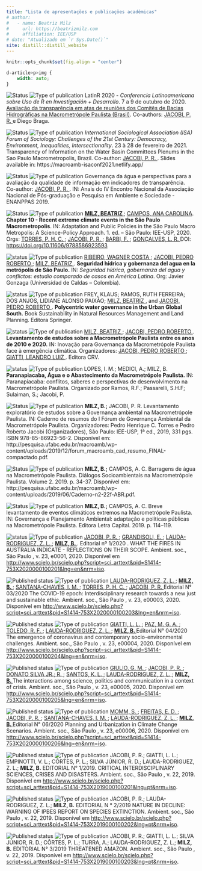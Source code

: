 ```yaml
---
title: "Lista de apresentações e publicações acadêmicas"
# author:
#   - name: Beatriz Milz 
#     url: https://beatrizmilz.com
#     affiliation: IEE/USP
# date: "Atualizado em `r Sys.Date()`"
site: distill::distill_website
---
```


```r
knitr::opts_chunk$set(fig.align = "center")
```

```css
d-article>p>img {
    width: auto;
}
```


![Status](https://img.shields.io/badge/Status-Presented-green.svg) ![Type of publication](https://img.shields.io/badge/Type of publication-Conference presentation-9cf.svg) LatinR 2020 - *Conferencia Latinoamericana sobre Uso de R en Investigación + Desarrollo*. 7 a 9 de outubro de 2020. [Avaliação da transparência em atas de reuniões dos Comitês de Bacias Hidrográficas na Macrometrópole Paulista (Brasil)](https://github.com/LatinR/presentaciones-LatinR2020/blob/main/trabajos/LatinR2020_envio_16.pdf). Co-authors: <a href='https://orcid.org/0000-0001-6143-3019'>JACOBI, P. R. <i class="fab fa-orcid"></i></a> e Diego Braga. 

![Status](https://img.shields.io/badge/Status-Presented-green.svg) ![Type of publication](https://img.shields.io/badge/Type of publication-Conference presentation-9cf.svg)  *International Sociological Association (ISA) Forum of Sociology: Challenges of the 21st Century: Democracy, Environment, Inequalities, Intersectionality*. 23 à 28 de fevereiro de 2021. Transparency of Information on the Water Basin Committees Plenums in the Sao Paulo Macrometropolis, Brazil. Co-author: <a href='https://orcid.org/0000-0001-6143-3019'>JACOBI, P. R. <i class="fab fa-orcid"></i></a>. Slides available in: https://macroamb-isaconf2021.netlify.app/
    
![Status](https://img.shields.io/badge/Status-Presented-green.svg) ![Type of publication](https://img.shields.io/badge/Type of publication-Conference presentation-9cf.svg) Governança da água e perspectivas para a avaliação da qualidade de informação em indicadores de transparência. Co-author: <a href='https://orcid.org/0000-0001-6143-3019'>JACOBI, P. R. <i class="fab fa-orcid"></i></a>. IN: Anais do IV Encontro Nacional da Associação Nacional de Pós-graduação e Pesquisa em Ambiente e Sociedade - ENANPPAS 2019.


![Status](https://img.shields.io/badge/Status-Published-green.svg) ![Type of publication](https://img.shields.io/badge/Type of publication-Book chapter-blue.svg) <b><a href='https://orcid.org/0000-0002-3064-4486'>MILZ, BEATRIZ <i class="fab fa-orcid"></i></a></b>; <a href='https://bv.fapesp.br/pt/pesquisador/671872/ana-carolina-abreu-de-campos/'>CAMPOS, ANA CAROLINA</a>. <b>Chapter 10 - Recent extreme climate events in the São Paulo Macrometropolis</b>. IN: Adaptation and Public Policies in the São Paulo Macro Metropolis: A Science-Policy Approach. 1. ed. – São Paulo: IEE-USP, 2020. Orgs: <a href='https://orcid.org/0000-0002-0468-4329'>TORRES, P. H. C. <i class="fab fa-orcid"></i></a>; <a href='https://orcid.org/0000-0001-6143-3019'>JACOBI, P. R. <i class="fab fa-orcid"></i></a>; <a href='https://orcid.org/0000-0003-4531-3513'>BARBI, F. <i class="fab fa-orcid"></i></a>; <a href='https://orcid.org/0000-0003-1182-418X'>GONÇALVES, L. R. <i class="fab fa-orcid"></i></a> DOI: [https://doi.org/10.11606/9788586923593](https://doi.org/10.11606/9788586923593) 



![status](https://img.shields.io/badge/Status-Submitted-orange.svg) ![Type of publication](https://img.shields.io/badge/Type of publication-Book chapter-blue.svg)  <a href='https://orcid.org/0000-0002-3485-9521'> RIBEIRO, WAGNER COSTA <i class="fab fa-orcid"></i></a>; <a href='https://orcid.org/0000-0001-6143-3019'> JACOBI, PEDRO ROBERTO <i class="fab fa-orcid"></i></a>; <a href='https://orcid.org/0000-0002-3064-4486'> MILZ, BEATRIZ <i class="fab fa-orcid"></i></a>. <b>Seguridad hídrica y gobernanza del agua en la metrópolis de São Paulo.</b> IN: *Seguridad hídrica, gobernanza del agua y conflictos: estudio comparado de casos en América Latina*. Org: Javier Gonzaga (Universidad de Caldas – Colombia).

![status](https://img.shields.io/badge/Status-Submitted-orange.svg) ![Type of publication](https://img.shields.io/badge/Type of publication-Book chapter-blue.svg) 
FREY, KLAUS; RAMOS, RUTH FERREIRA; DOS ANJOS,  LIDIANE ALONSO PAIXÃO; <a href='https://orcid.org/0000-0002-3064-4486'>MILZ, BEATRIZ <i class="fab fa-orcid"></i></a>, and <a href='https://orcid.org/0000-0001-6143-3019'>JACOBI, PEDRO ROBERTO <i class="fab fa-orcid"></i></a>. <b>Polycentric water governance in the Urban Global South.</b> Book Sustainability in Natural Resources Management and Land Planning. Editora Springer. 



![status](https://img.shields.io/badge/Status-Submitted-orange.svg) ![Type of publication](https://img.shields.io/badge/Type of publication-Book chapter-blue.svg) 
<a href='https://orcid.org/0000-0002-3064-4486'>MILZ, BEATRIZ <i class="fab fa-orcid"></i></a>; <a href='https://orcid.org/0000-0001-6143-3019'>JACOBI, PEDRO ROBERTO <i class="fab fa-orcid"></i></a>. <b>Levantamento de estudos sobre a Macrometrópole Paulista entre os anos de 2010 e 2020.</b> IN: Inovação para Governança da Macrometrópole Paulista face à emergência climática. Organizadores: <a href='https://orcid.org/0000-0001-6143-3019'>JACOBI, PEDRO ROBERTO <i class="fab fa-orcid"></i></a>; <a href='https://orcid.org/0000-0003-1154-6503'>GIATTI, LEANDRO LUIZ <i class="fab fa-orcid"></i></a>. Editora CRV.


![status](https://img.shields.io/badge/Status-Submitted-orange.svg) ![Type of publication](https://img.shields.io/badge/Type of publication-Book chapter-blue.svg) 
LOPES, I. M.; MEDICI, A.; MILZ, B.<b> Paranapiacaba, Água e o Abastecimento da Macrometrópole Paulista.</b> IN: Paranapiacaba: conflitos, saberes e perspectivas de desenvolvimento na Macrometrópole Paulista. Organizado por Ramos, R.F.; Passarelli, S.H.F; Sulaiman, S.; Jacobi, P. 




![Status](https://img.shields.io/badge/Status-Presented-green.svg)  ![Type of publication](https://img.shields.io/badge/Type of publication-Conference presentation-9cf.svg) __MILZ, B.;__ JACOBI, P. R. Levantamento exploratório de estudos sobre a Governança ambiental na Macrometrópole Paulista. IN: Caderno de resumos do I Fórum de Governança Ambiental da Macrometrópole Paulista. Organizadores: Pedro Henrique C. Torres e Pedro Roberto Jacobi (Organizadores), São Paulo: IEE-USP, 1ª ed., 2019, 331 pgs. ISBN 978-85-86923-56-2. Disponível em: http://pesquisa.ufabc.edu.br/macroamb/wp-content/uploads/2019/12/forum_macroamb_cad_resumo_FINAL-compactado.pdf.

![Status](https://img.shields.io/badge/Status-Published-green.svg) ![Type of publication](https://img.shields.io/badge/Type of publication-Journal-yellowgreen.svg) __MILZ, B.;__ CAMPOS, A. C. Barragens de água na Macrometrópole Paulista. Diálogos Socioambientais na Macrometrópole Paulista. Volume 2. 2019. p. 34-37. Disponível em: http://pesquisa.ufabc.edu.br/macroamb/wp-content/uploads/2019/06/Caderno-n2-22f-ABR.pdf.



![Status](https://img.shields.io/badge/Status-Published-green.svg)  ![Type of publication](https://img.shields.io/badge/Type of publication-Book chapter-blue.svg)  __MILZ, B.;__ CAMPOS, A. C. Breve levantamento de eventos climáticos extremos na Macrometrópole Paulista. IN: Governança e Planejamento Ambiental: adaptação e políticas públicas na Macrometrópole Paulista. Editora Letra Capital. 2019. p. 114–119.





![status](https://img.shields.io/badge/Status-Published-green.svg) ![Type of publication](https://img.shields.io/badge/Type of publication-Journal Editorial-yellow.svg) <a href='https://orcid.org/0000-0001-6143-3019'>JACOBI, P. R. <i class="fab fa-orcid"></i></a>; <a href='https://orcid.org/0000-0002-1524-9074'>GRANDISOLI, E. <i class="fab fa-orcid"></i></a>; <a href='https://orcid.org/0000-0003-2432-0255'>LAUDA-RODRIGUEZ, Z. L. <i class="fab fa-orcid"></i></a>; <b><a href='https://orcid.org/0000-0002-3064-4486'>MILZ, B. <i class="fab fa-orcid"></i></a></b>. Editorial nº 1/2020 . WHAT THE FIRES IN AUSTRALIA INDICATE - REFLECTIONS ON THEIR SCOPE. Ambient. soc.,  São Paulo ,  v. 23,  e0001,    2020.   Disponível em <http://www.scielo.br/scielo.php?script=sci_arttext&pid=S1414-753X2020000100201&lng=en&nrm=iso>.





![Published status](https://img.shields.io/badge/Status-Published-green.svg) ![Type of publication](https://img.shields.io/badge/Type of publication-Journal Editorial-yellow.svg)  <a href='https://orcid.org/0000-0003-2432-0255'>LAUDA-RODRIGUEZ, Z. L. <i class="fab fa-orcid"></i></a>; <b><a href='https://orcid.org/0000-0002-3064-4486'>MILZ, B. <i class="fab fa-orcid"></i></a></b>; <a href='https://orcid.org/0000-0003-3833-9301'>SANTANA-CHAVES, I. M. <i class="fab fa-orcid"></i></a>; <a href='https://orcid.org/0000-0002-0468-4329'>TORRES, P. H. C. <i class="fab fa-orcid"></i></a>; <a href='https://orcid.org/0000-0001-6143-3019'> JACOBI, P. R. <i class="fab fa-orcid"></i></a> Editorial N° 03/2020 The COVID-19 epoch: Interdisciplinary research towards a new just and sustainable ethic. Ambient. soc.,  São Paulo ,  v. 23,  e00003,    2020.   Disponível em <http://www.scielo.br/scielo.php?script=sci_arttext&pid=S1414-753X2020000100203&lng=en&nrm=iso>.



![Published status](https://img.shields.io/badge/Status-Published-green.svg) ![Type of publication](https://img.shields.io/badge/Type of publication-Journal Editorial-yellow.svg)  <a href='https://orcid.org/0000-0003-1154-6503'>GIATTI, L. L. <i class="fab fa-orcid"></i></a>; <a href='https://orcid.org/0000-0003-3055-6184'>PAZ, M. G. A. <i class="fab fa-orcid"></i></a>; <a href='https://orcid.org/0000-0002-4770-7842'>TOLEDO, R. F. <i class="fab fa-orcid"></i></a>; <a href='https://orcid.org/0000-0003-2432-0255'>LAUDA-RODRIGUEZ, Z. L. <i class="fab fa-orcid"></i></a>; <b><a href='https://orcid.org/0000-0002-3064-4486'>MILZ, B. <i class="fab fa-orcid"></i></a></b> Editorial N° 04/2020 The emergence of coronavirus and contemporary socio-environmental challenges. Ambient. soc.,  São Paulo ,  v. 23,  e00004,    2020.  Disponível em <http://www.scielo.br/scielo.php?script=sci_arttext&pid=S1414-753X2020000100204&lng=en&nrm=iso>. 




![Published status](https://img.shields.io/badge/Status-Published-green.svg) ![Type of publication](https://img.shields.io/badge/Type of publication-Journal Editorial-yellow.svg)  <a href='https://orcid.org/0000-0003-1396-9788'>GIULIO, G. M. <i class="fab fa-orcid"></i></a>; <a href='https://orcid.org/0000-0001-6143-3019'> JACOBI, P. R. <i class="fab fa-orcid"></i></a>; <a href='https://orcid.org/0000-0002-9101-7048'>DONATO SILVA JR.; R. <i class="fab fa-orcid"></i></a>; <a href='https://orcid.org/0000-0001-9996-1079'>SANTOS, K. L. <i class="fab fa-orcid"></i></a>; <a href='https://orcid.org/0000-0003-2432-0255'>LAUDA-RODRIGUEZ, Z. L. <i class="fab fa-orcid"></i></a>;  <b><a href='https://orcid.org/0000-0002-3064-4486'>MILZ, B. <i class="fab fa-orcid"></i></a></b> The interactions among science, politics and communication in a context of crisis. Ambient. soc.,  São Paulo ,  v. 23,  e00005,    2020.    Disponível em <http://www.scielo.br/scielo.php?script=sci_arttext&pid=S1414-753X2020000100205&lng=en&nrm=iso>. 

  
![Published status](https://img.shields.io/badge/Status-Published-green.svg) ![Type of publication](https://img.shields.io/badge/Type of publication-Journal Editorial-yellow.svg)  <a href='https://orcid.org/0000-0002-9724-5375'> MOMM, S. <i class="fab fa-orcid"></i></a>; 
<a href='https://orcid.org/0000-0001-8783-2747'> FREITAS, E. D. <i class="fab fa-orcid"></i></a>; <a href='https://orcid.org/0000-0001-6143-3019'> JACOBI, P. R. <i class="fab fa-orcid"></i></a>; <a href='http://orcid.org/0000-0003-3833-9301'>SANTANA-CHAVES, I. M. <i class="fab fa-orcid"></i></a>; <a href='https://orcid.org/0000-0003-2432-0255'>LAUDA-RODRIGUEZ, Z. L. <i class="fab fa-orcid"></i></a>;  <b><a href='https://orcid.org/0000-0002-3064-4486'>MILZ, B. <i class="fab fa-orcid"></i></a></b> Editorial N° 06/2020 Planning and Urbanization in Climate Change Scenarios. Ambient. soc.,  São Paulo ,  v. 23,  e00006,    2020.   Disponível em  <http://www.scielo.br/scielo.php?script=sci_arttext&pid=S1414-753X2020000100206&lng=en&nrm=iso>.

  
  
![Published status](https://img.shields.io/badge/Status-Published-green.svg) ![Type of publication](https://img.shields.io/badge/Type of publication-Journal Editorial-yellow.svg)  JACOBI, P. R.; GIATTI, L. L.; EMPINOTTI, V. L.; CÔRTES, P. L.; SILVA JÚNIOR, R. D.; LAUDA-RODRIGUEZ, Z. L.; **MILZ, B.** EDITORIAL N° 1/2019. CRITICAL INTERDISCIPLINARY SCIENCES, CRISES AND DISASTERS. Ambient. soc.,  São Paulo ,  v. 22, 2019. Disponível em <http://www.scielo.br/scielo.php?script=sci_arttext&pid=S1414-753X2019000100201&lng=pt&nrm=iso>. 
  
  
  
![Published status](https://img.shields.io/badge/Status-Published-green.svg) ![Type of publication](https://img.shields.io/badge/Type of publication-Journal Editorial-yellow.svg)  JACOBI, P. R.; LAUDA-RODRIGUEZ, Z. L.; **MILZ, B.** EDITORIAL N ° 2/2019 NATURE IN DECLINE: WARNING OF IPBES REPORT ON SPECIES EXTINCTION. Ambient. soc.,  São Paulo ,  v. 22,  2019.   Disponível em <http://www.scielo.br/scielo.php?script=sci_arttext&pid=S1414-753X2019000100202&lng=pt&nrm=iso>.

![Published status](https://img.shields.io/badge/Status-Published-green.svg) ![Type of publication](https://img.shields.io/badge/Type of publication-Journal Editorial-yellow.svg)  JACOBI, P. R.; GIATTI, L. L.; SILVA JÚNIOR, R. D.; CÔRTES, P. L.; TURRA, A.;  LAUDA-RODRIGUEZ, Z. L.; **MILZ, B.** EDITORIAL N° 3/2019 THREATENED AMAZON. Ambient. soc.,  São Paulo ,  v. 22,  2019.   Disponível em <http://www.scielo.br/scielo.php?script=sci_arttext&pid=S1414-753X2019000100203&lng=pt&nrm=iso>.
